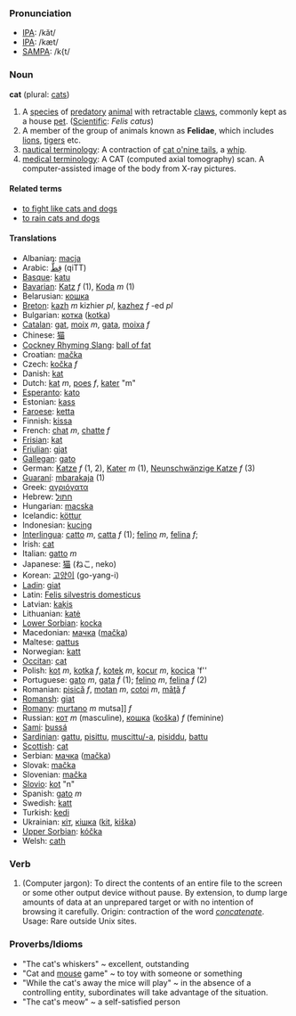 === Pronunciation ===
*[[w:IPA|IPA]]: /kăt/
*[[w:IPA|IPA]]: /kæt/
*[[w:SAMPA|SAMPA]]: /k{t/

=== Noun ===
'''cat''' (plural: [[cats]])

#A [[species]] of [[predatory]] [[animal]]  with retractable [[claw]]s, commonly kept as a house [[pet]]. ([[Scientific]]: <i>Felis catus</i>)
#A member of the group of animals known as '''Felidae''', which includes [[lion]]s, [[tiger]]s etc.
#[[nautical terminology]]: A contraction of [[cat o'nine tails]], a [[whip]].
#[[medical terminology]]: A CAT (computed axial tomography) scan. A computer-assisted image of the body from X-ray pictures.

==== Related terms ====
*[[to fight like cats and dogs]]
*[[to rain cats and dogs]]

==== Translations ====
*Albanian: [[macja]]
*Arabic: [[قِطٌّ]] (qiTT)
*[[Basque]]: [[katu]]
*[[Bavarian]]: [[Katz]] ''f'' (1), [[Koda]] ''m'' (1)
*Belarusian: [[кошка]]
*[[Breton]]: [[kazh]] ''m'' kizhier ''pl'', [[kazhez]] ''f'' -ed ''pl''
*Bulgarian: [[котка]] ([[kotka]])
*[[Catalan]]: [[gat]], [[moix]] ''m'', [[gata]], [[moixa]] ''f''
*Chinese: [[猫]]
*[[Cockney Rhyming Slang]]: [[ball of fat]]
*Croatian: [[mačka]]
*Czech: [[kočka]] ''f''
*Danish: [[kat]]
*Dutch: [[kat]] ''m'', [[poes]] ''f'', [[kater]] "m"
*[[Esperanto]]: [[kato]]
*Estonian: [[kass]]
*[[Faroese]]: [[ketta]]
*Finnish: [[kissa]]
*French: [[chat]] ''m'', [[chatte]] ''f''
*[[Frisian]]: [[kat]]
*[[Friulian]]: [[gjat]]
*[[Gallegan]]: [[gato]]
*German: [[Katze]] ''f'' (1, 2), [[Kater]] ''m'' (1), [[Neunschwänzige Katze]] ''f'' (3)
*[[Guaraní]]: [[mbarakaja]] (1)
*Greek: [[αγριόγατα]] '' ''
*Hebrew: [[חתול]]
*Hungarian: [[macska]]
*Icelandic: [[köttur]]
*Indonesian: [[kucing]]
*[[Interlingua]]: [[catto]] ''m'', [[catta]] ''f'' (1); [[felino]] ''m'', [[felina]] ''f''; 
*Irish: [[cat]]
*Italian: [[gatto]] ''m''
*Japanese: [[猫]] (ねこ, neko)
*Korean: [[고양이]] (go-yang-i) 
*[[Ladin]]: [[giat]]
*Latin: [[Felis silvestris domesticus]] '' ''
*Latvian: [[kaķis]]
*Lithuanian: [[katė]]
*[[Lower Sorbian]]: [[kocka]]
*Macedonian: [[мачка]] ([[mačka]])
*Maltese: [[qattus]]
*Norwegian: [[katt]]
*[[Occitan]]: [[cat]]
*Polish: [[kot]] ''m'', [[kotka]] ''f'', [[kotek]] ''m'', [[kocur]] ''m'', [[kocica]] 'f''
*Portuguese: [[gato]] ''m'', [[gata]] ''f'' (1); [[felino]] ''m'', [[felina]] ''f'' (2)
*Romanian: [[pisică]] ''f'', [[motan]] ''m'', [[cotoi]] ''m'', [[mâţă]] ''f''
*[[Romansh]]: [[giat]]
*[[Romany]]: [[murtano]] ''m'' mutsa]] ''f''
*Russian: [[кот]] ''m'' (masculine), [[кошка]] ([[koška]]) ''f'' (feminine)
*[[Sami]]: [[bussá]]
*[[Sardinian]]: [[gattu]], [[pisittu]], [[muscittu/-a]], [[pisiddu]], [[battu]]
*[[Scottish]]: [[cat]]
*Serbian: [[мачка]] ([[mačka]])
*Slovak: [[mačka]]
*Slovenian: [[mačka]]
*[[Slovio]]: [[kot]] "n"
*Spanish: [[gato]] ''m''
*Swedish: [[katt]]
*Turkish: [[kedi]]
*Ukrainian: [[кіт]], [[кішка]] ([[kit]], [[kiška]])
*[[Upper Sorbian]]: [[kóčka]]
*Welsh: [[cath]]

=== Verb ===
#(Computer jargon): To direct the contents of an entire file to the screen or some other output device without pause. By extension, to dump large amounts of data at an unprepared target or with no intention of browsing it carefully. Origin: contraction of the word ''[[concatenate]]''. Usage: Rare outside Unix sites. 

=== Proverbs/Idioms ===
* &quot;The cat's whiskers&quot; ~ excellent, outstanding
* &quot;Cat and [[mouse]] game&quot; ~ to toy with someone or something
* &quot;While the cat's away the mice will play&quot; ~ in the absence of a controlling entity, subordinates will take advantage of the situation.
* &quot;The cat's meow&quot; ~ a self-satisfied person